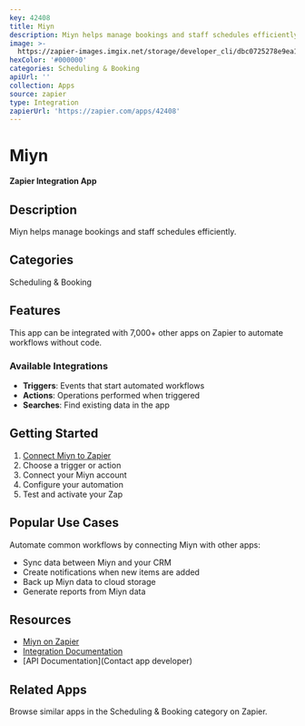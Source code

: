```yaml
---
key: 42408
title: Miyn
description: Miyn helps manage bookings and staff schedules efficiently.
image: >-
  https://zapier-images.imgix.net/storage/developer_cli/dbc0725278e9ea11a04b7e2aba531f32.png?auto=format%2Ccompress&ixlib=python-3.0.0&q=50
hexColor: '#000000'
categories: Scheduling & Booking
apiUrl: ''
collection: Apps
source: zapier
type: Integration
zapierUrl: 'https://zapier.com/apps/42408'
---
```

# Miyn

**Zapier Integration App**

## Description

Miyn helps manage bookings and staff schedules efficiently.

## Categories

Scheduling & Booking

## Features

This app can be integrated with 7,000+ other apps on Zapier to automate workflows without code.

### Available Integrations

- **Triggers**: Events that start automated workflows
- **Actions**: Operations performed when triggered
- **Searches**: Find existing data in the app

## Getting Started

1. [Connect Miyn to Zapier](https://zapier.com/apps/42408)
2. Choose a trigger or action
3. Connect your Miyn account
4. Configure your automation
5. Test and activate your Zap

## Popular Use Cases

Automate common workflows by connecting Miyn with other apps:

- Sync data between Miyn and your CRM
- Create notifications when new items are added
- Back up Miyn data to cloud storage
- Generate reports from Miyn data

## Resources

- [Miyn on Zapier](https://zapier.com/apps/42408)
- [Integration Documentation](https://zapier.com/apps/42408/integrations)
- [API Documentation](Contact app developer)

## Related Apps

Browse similar apps in the Scheduling & Booking category on Zapier.
